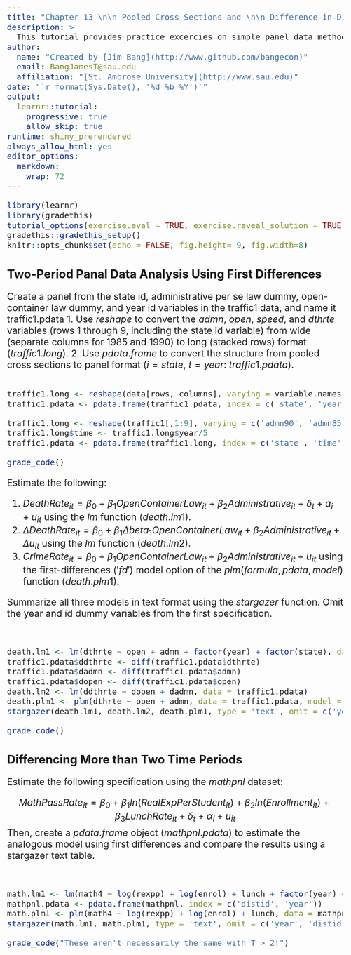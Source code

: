 ```yaml
---
title: "Chapter 13 \n\n Pooled Cross Sections and \n\n Difference-in-Differences Estimation"
description: > 
  This tutorial provides practice excercies on simple panel data methods.
author: 
  name: "Created by [Jim Bang](http://www.github.com/bangecon)"
  email: BangJamesT@sau.edu
  affiliation: "[St. Ambrose University](http://www.sau.edu)"
date: "`r format(Sys.Date(), '%d %b %Y')`"
output: 
  learnr::tutorial:
    progressive: true
    allow_skip: true
runtime: shiny_prerendered
always_allow_html: yes
editor_options: 
  markdown: 
    wrap: 72
---
```


<style type="text/css">
h1{font-size: 24pt}
h2{font-size: 20pt}
h3{font-size: 18pt}
h4,h5,h6{font-size: 16pt}
body{font-size: 16pt}
</style>

```r
library(learnr)
library(gradethis)
tutorial_options(exercise.eval = TRUE, exercise.reveal_solution = TRUE)
gradethis::gradethis_setup()
knitr::opts_chunk$set(echo = FALSE, fig.height= 9, fig.width=8)
```

## Two-Period Panal Data Analysis Using First Differences

Create a panel from the state id, administrative per se law dummy, open-container law dummy, and year id variables in the traffic1 data, and name it traffic1.pdata
  1. Use $reshape$ to convert the $admn$, $open$, $speed$, and $dthrte$ variables (rows 1 through 9, including the state id variable) from wide (separate columns for 1985 and 1990) to long (stacked rows) format ($traffic1.long$). 
  2. Use $pdata.frame$ to convert the structure from pooled cross sections to panel format ($i = state$, $t = year$: $traffic1.pdata$).

```r

```

```r
traffic1.long <- reshape(data[rows, columns], varying = variable.names, timevar = newname, idvar = oldname, direction, sep)
traffic1.pdata <- pdata.frame(traffic1.pdata, index = c('state', 'year'))
```

```r
traffic1.long <- reshape(traffic1[,1:9], varying = c('admn90', 'admn85', 'open90', 'open85', 'dthrte90', 'dthrte85', 'speed90', 'speed85'), timevar = 'year', idvar = 'state', direction = 'long', sep = '')
traffic1.long$time <- traffic1.long$year/5
traffic1.pdata <- pdata.frame(traffic1.long, index = c('state', 'time'))
```

```r
grade_code()
```

Estimate the following: 

  1. $DeathRate_{it} = \beta_0 + \beta_1OpenContainerLaw_{it} + \beta_2Administrative_{it} + \delta_t + a_i + u_{it}$ using the $lm$ function ($death.lm1$).
  2. $\Delta DeathRate_{it} = \beta_0 + \beta_1\Delta beta_1OpenContainerLaw_{it} + \beta_2Administrative_{it} + \Delta u_{it}$ using the $lm$ function ($death.lm2$).
  3. $CrimeRate_{it} = \beta_0 + \beta_1OpenContainerLaw_{it} + \beta_2Administrative_{it} + u_{it}$ using the first-differences ($'fd'$) model option of the $plm(formula, pdata, model)$ function ($death.plm1$).
  
Summarize all three models in text format using the $stargazer$ function. Omit the year and id dummy variables from the first specification. 

```r

```

```r

```

```r
death.lm1 <- lm(dthrte ~ open + admn + factor(year) + factor(state), data = traffic1.long)
traffic1.pdata$ddthrte <- diff(traffic1.pdata$dthrte)
traffic1.pdata$dadmn <- diff(traffic1.pdata$admn)
traffic1.pdata$dopen <- diff(traffic1.pdata$open)
death.lm2 <- lm(ddthrte ~ dopen + dadmn, data = traffic1.pdata)
death.plm1 <- plm(dthrte ~ open + admn, data = traffic1.pdata, model = 'fd')
stargazer(death.lm1, death.lm2, death.plm1, type = 'text', omit = c('year', 'state'))
```

```r
grade_code()
```

## Differencing More than Two Time Periods

Estimate the following specification using the $mathpnl$ dataset: 

$$MathPassRate_{it} = \beta_0 + \beta_1ln(RealExpPerStudent_{it}) + \beta_2ln(Enrollment_{it}) + \beta_3LunchRate_{it} + \delta_t + \alpha_i + u_{it}$$
Then, create a $pdata.frame$ object ($mathpnl.pdata$) to estimate the analogous model using first differences and compare the results using a stargazer text table. 

```r

```

```r
```

```r
math.lm1 <- lm(math4 ~ log(rexpp) + log(enrol) + lunch + factor(year) + factor(distid), data = mathpnl)
mathpnl.pdata <- pdata.frame(mathpnl, index = c('distid', 'year'))
math.plm1 <- plm(math4 ~ log(rexpp) + log(enrol) + lunch, data = mathpnl, model = 'fd')
stargazer(math.lm1, math.plm1, type = 'text', omit = c('year', 'distid'))
```

```r
grade_code("These aren't necessarily the same with T > 2!")
```
